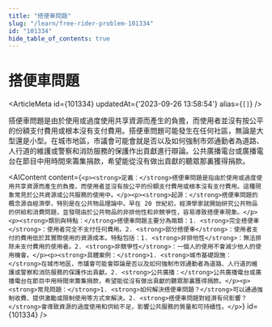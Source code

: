 ```yaml
---
title: "搭便車問題"
slug: "/learn/free-rider-problem-101334"
id: "101334"
hide_table_of_contents: true
---
```



# 搭便車問題

<ArticleMeta id={101334} updatedAt={'2023-09-26 13:58:54'} alias={`[]`} />
<div className='border-solid border-b border-t-0 my-4 border-[var(--ifm-color-gray-300)]' />

搭便車問題是由於使用或過度使用共享資源而產生的負擔，而使用者並沒有按公平的份額支付費用或根本沒有支付費用。搭便車問題可能發生在任何社區，無論是大型還是小型。在城市地區，市議會可能會就是否以及如何強制市郊通勤者為道路、人行道的維護或警察和消防服務的保護作出貢獻進行辯論。公共廣播電台或廣播電台在節目中用時間來籌集捐款，希望能從沒有做出貢獻的聽眾那裏獲得捐款。

<AIContent content={`<p><strong>定義：</strong>搭便車問題是指由於使用或過度使用共享資源而產生的負擔，而使用者並沒有按公平的份額支付費用或根本沒有支付費用。這種現象常見於公共資源或公共服務的使用中。</p><p><strong>起源：</strong>搭便車問題的概念源自經濟學，特別是在公共物品理論中。早在 20 世紀初，經濟學家就開始研究公共物品的供給和消費問題，並發現由於公共物品的非排他性和非競爭性，容易導致搭便車現象。</p><p><strong>類別與特點：</strong>搭便車問題主要分為兩類：1. <strong>完全搭便車</strong>：使用者完全不支付任何費用。2. <strong>部分搭便車</strong>：使用者支付的費用低於其實際使用的資源成本。特點包括：1. <strong>非排他性</strong>：無法排除未支付費用的使用者。2. <strong>非競爭性</strong>：一個人的使用不會減少他人的使用機會。</p><p><strong>具體案例：</strong>1. <strong>城市基礎設施：</strong>在城市地區，市議會可能會辯論是否以及如何強制市郊通勤者為道路、人行道的維護或警察和消防服務的保護作出貢獻。2. <strong>公共廣播：</strong>公共廣播電台或廣播電台在節目中用時間來籌集捐款，希望能從沒有做出貢獻的聽眾那裏獲得捐款。</p><p><strong>常見問題：</strong>1. <strong>如何解決搭便車問題？</strong>可以通過強制收費、提供激勵或限制使用等方式來解決。2. <strong>搭便車問題對經濟有何影響？</strong>會導致資源的過度使用和供給不足，影響公共服務的質量和可持續性。</p>`} id={101334} />

